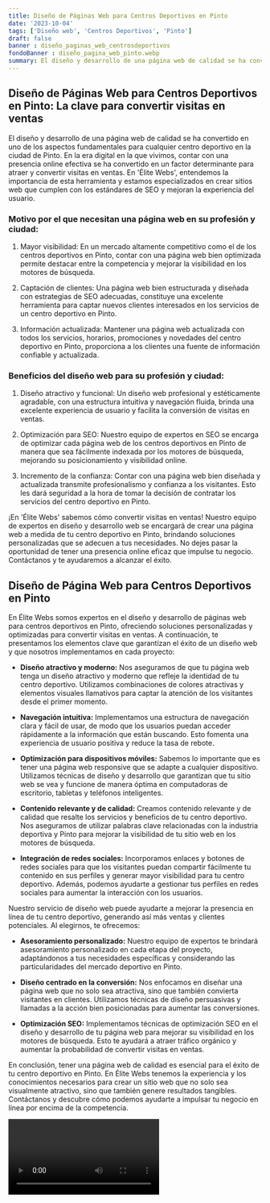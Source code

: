 ```yaml
---
title: Diseño de Páginas Web para Centros Deportivos en Pinto
date: '2023-10-04'
tags: ['Diseño web', 'Centros Deportivos', 'Pinto']
draft: false
banner : diseño_paginas_web_centrosdeportivos
fondoBanner : diseño_pagina_web_pinto.webp
summary: El diseño y desarrollo de una página web de calidad se ha convertido en uno de los aspectos fundamentales para cualquier centro deportivo en la ciudad de Pinto. En la era digital en la que vivimos, contar con una presencia online efectiva se ha convertido en un factor determinante para atraer y convertir visitas en ventas. En 'Élite Webs', entendemos la importancia de esta herramienta y estamos especializados en crear sitios web que cumplen con los estándares de SEO y mejoran la experiencia del usuario.
---
```


## Diseño de Páginas Web para Centros Deportivos en Pinto: La clave para convertir visitas en ventas

El diseño y desarrollo de una página web de calidad se ha convertido en uno de los aspectos fundamentales para cualquier centro deportivo en la ciudad de Pinto. En la era digital en la que vivimos, contar con una presencia online efectiva se ha convertido en un factor determinante para atraer y convertir visitas en ventas. En 'Élite Webs', entendemos la importancia de esta herramienta y estamos especializados en crear sitios web que cumplen con los estándares de SEO y mejoran la experiencia del usuario.

### Motivo por el que necesitan una página web en su profesión y ciudad:

1. Mayor visibilidad: En un mercado altamente competitivo como el de los centros deportivos en Pinto, contar con una página web bien optimizada permite destacar entre la competencia y mejorar la visibilidad en los motores de búsqueda.

2. Captación de clientes: Una página web bien estructurada y diseñada con estrategias de SEO adecuadas, constituye una excelente herramienta para captar nuevos clientes interesados en los servicios de un centro deportivo en Pinto.

3. Información actualizada: Mantener una página web actualizada con todos los servicios, horarios, promociones y novedades del centro deportivo en Pinto, proporciona a los clientes una fuente de información confiable y actualizada.

### Beneficios del diseño web para su profesión y ciudad:

1. Diseño atractivo y funcional: Un diseño web profesional y estéticamente agradable, con una estructura intuitiva y navegación fluida, brinda una excelente experiencia de usuario y facilita la conversión de visitas en ventas.

2. Optimización para SEO: Nuestro equipo de expertos en SEO se encarga de optimizar cada página web de los centros deportivos en Pinto de manera que sea fácilmente indexada por los motores de búsqueda, mejorando su posicionamiento y visibilidad online.

3. Incremento de la confianza: Contar con una página web bien diseñada y actualizada transmite profesionalismo y confianza a los visitantes. Esto les dará seguridad a la hora de tomar la decisión de contratar los servicios del centro deportivo en Pinto.

¡En 'Élite Webs' sabemos cómo convertir visitas en ventas! Nuestro equipo de expertos en diseño y desarrollo web se encargará de crear una página web a medida de tu centro deportivo en Pinto, brindando soluciones personalizadas que se adecuen a tus necesidades. No dejes pasar la oportunidad de tener una presencia online eficaz que impulse tu negocio. Contáctanos y te ayudaremos a alcanzar el éxito.

<GifSeo />

<Cta />

## Diseño de Página Web para Centros Deportivos en Pinto

En Élite Webs somos expertos en el diseño y desarrollo de páginas web para centros deportivos en Pinto, ofreciendo soluciones personalizadas y optimizadas para convertir visitas en ventas. A continuación, te presentamos los elementos clave que garantizan el éxito de un diseño web y que nosotros implementamos en cada proyecto:

- **Diseño atractivo y moderno:** Nos aseguramos de que tu página web tenga un diseño atractivo y moderno que refleje la identidad de tu centro deportivo. Utilizamos combinaciones de colores atractivas y elementos visuales llamativos para captar la atención de los visitantes desde el primer momento.

- **Navegación intuitiva:** Implementamos una estructura de navegación clara y fácil de usar, de modo que los usuarios puedan acceder rápidamente a la información que están buscando. Esto fomenta una experiencia de usuario positiva y reduce la tasa de rebote.

- **Optimización para dispositivos móviles:** Sabemos lo importante que es tener una página web responsive que se adapte a cualquier dispositivo. Utilizamos técnicas de diseño y desarrollo que garantizan que tu sitio web se vea y funcione de manera óptima en computadoras de escritorio, tabletas y teléfonos inteligentes.

- **Contenido relevante y de calidad:** Creamos contenido relevante y de calidad que resalte los servicios y beneficios de tu centro deportivo. Nos aseguramos de utilizar palabras clave relacionadas con la industria deportiva y Pinto para mejorar la visibilidad de tu sitio web en los motores de búsqueda.

- **Integración de redes sociales:** Incorporamos enlaces y botones de redes sociales para que los visitantes puedan compartir fácilmente tu contenido en sus perfiles y generar mayor visibilidad para tu centro deportivo. Además, podemos ayudarte a gestionar tus perfiles en redes sociales para aumentar la interacción con los usuarios.

Nuestro servicio de diseño web puede ayudarte a mejorar la presencia en línea de tu centro deportivo, generando así más ventas y clientes potenciales. Al elegirnos, te ofrecemos:

- **Asesoramiento personalizado:** Nuestro equipo de expertos te brindará asesoramiento personalizado en cada etapa del proyecto, adaptándonos a tus necesidades específicas y considerando las particularidades del mercado deportivo en Pinto.

- **Diseño centrado en la conversión:** Nos enfocamos en diseñar una página web que no solo sea atractiva, sino que también convierta visitantes en clientes. Utilizamos técnicas de diseño persuasivas y llamadas a la acción bien posicionadas para aumentar las conversiones.

- **Optimización SEO:** Implementamos técnicas de optimización SEO en el diseño y desarrollo de tu página web para mejorar su visibilidad en los motores de búsqueda. Esto te ayudará a atraer tráfico orgánico y aumentar la probabilidad de convertir visitas en ventas.

En conclusión, tener una página web de calidad es esencial para el éxito de tu centro deportivo en Pinto. En Élite Webs tenemos la experiencia y los conocimientos necesarios para crear un sitio web que no solo sea visualmente atractivo, sino que también genere resultados tangibles. Contáctanos y descubre cómo podemos ayudarte a impulsar tu negocio en línea por encima de la competencia.

<Video />

<CtaBot job='Centros Deportivos' city='Pinto'/>

<Gmaps query='Pinto+españa+maps' />